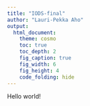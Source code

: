 ```yaml
---
title: "IODS-final"
author: "Lauri-Pekka Aho"
output:
  html_document:
    theme: cosmo
    toc: true
    toc_depth: 2
    fig_caption: true
    fig_width: 6
    fig_height: 4
    code_folding: hide
---
```


Hello world!